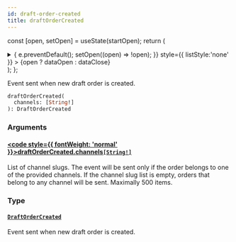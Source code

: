 ```yaml
---
id: draft-order-created
title: draftOrderCreated
---
```






const [open, setOpen] = useState(startOpen);
return (
<details {...(open ? { open: true } : {})} className="details" style={{ border:'none', boxShadow:'none', background:'var(--ifm-background-color)' }}>
<summary
onClick={(e) => {
e.preventDefault();
setOpen((open) => !open);
}}
style={{ listStyle:'none' }} >
{open ? dataOpen : dataClose}
</summary>
{open && children}
</details>
);
};

Event sent when new draft order is created.


<Badge text="Added in Saleor 3.20" class="badge badge--secondary margin-bottom--sm" />


<FeaturePreview />

```graphql
draftOrderCreated(
  channels: [String!]
): DraftOrderCreated
```

### Arguments

#### [<code style={{ fontWeight: 'normal' }}>draftOrderCreated.<b>channels</b></code>](#)<Bullet />[`[String!]`](../../../api-reference/miscellaneous/scalars/string.mdx) <Badge class="badge badge--secondary" text="list"/> <Badge class="badge badge--secondary" text="scalar"/> <Badge class="badge badge--secondary" text="miscellaneous"/>

List of channel slugs. The event will be sent only if the order belongs to one of the provided channels. If the channel slug list is empty, orders that belong to any channel will be sent. Maximally 500 items.

### Type

#### [`DraftOrderCreated`](../../../api-reference/orders/objects/draft-order-created.mdx) <Badge class="badge badge--secondary" text="object"/> <Badge class="badge badge--secondary" text="orders"/>

Event sent when new draft order is created.


<Badge text="Added in Saleor 3.2" class="badge badge--secondary margin-bottom--sm" />


